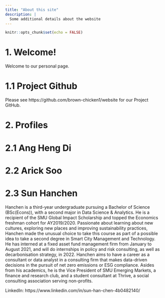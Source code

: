 ```yaml
---
title: "About this site"
description: |
  Some additional details about the website
---
```


```r
knitr::opts_chunk$set(echo = FALSE)
```

# 1. Welcome!

Welcome to our personal page.

# 1.1 Project Github

Please see https://github.com/brown-chicken1/website for our Project GitHub.

# 2. Profiles

# 2.1 Ang Heng Di

# 2.2 Arick Soo

# 2.3 Sun Hanchen

Hanchen is a third-year undergraduate pursuing a Bachelor of Science (BSc(Econs)), with a second major in Data Science & Analytics. He is a recipient of the SMU Global Impact Scholarship and topped the Economics freshman cohort for AY2019/2020. Passionate about learning about new cultures, exploring new places and improving sustainability practices, Hanchen made the unusual choice to take this course as part of a possible idea to take a second degree in Smart City Management and Technology. He has interned at a fixed asset fund management firm from January to August 2021, and will do internships in policy and risk consulting, as well as decarbonisation strategy, in 2022. Hanchen aims to have a career as a consultant or data analyst in a consulting firm that makes data-driven decisions in the pursuit of net zero emissions or ESG compliance. Asides from his academics, he is the Vice President of SMU Emerging Markets, a finance and research club, and a student consultant at Thrive, a social consulting association serving non-profits.

LinkedIn: https://www.linkedin.com/in/sun-han-chen-4b0482140/